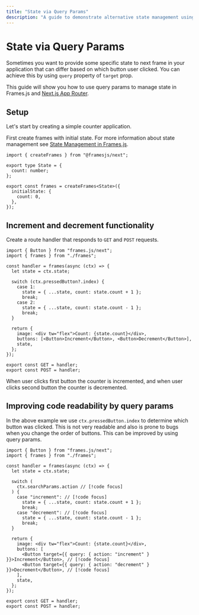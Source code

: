 ```yaml
---
title: "State via Query Params"
description: "A guide to demonstrate alternative state management using query params"
---
```



# State via Query Params

Sometimes you want to provide some specific state to next frame in your application that can differ based on which button user clicked. You can achieve this by using `query` property of `target` prop.

This guide will show you how to use query params to manage state in Frames.js and [Next.js App Router](/reference/core/next).

<StackblitzEmbed
  file="app/examples/new-api-state-via-query-params/page.tsx"
  initialBrowserPath="/examples/new-api-state-via-query-params"
/>

## Setup

Let's start by creating a simple counter application.

First create frames with initial state. For more information about state management see [State Management in Frames.js](/guides/state-management).

```tsx [app/frames/frames.ts]
import { createFrames } from "@framesjs/next";

export type State = {
  count: number;
};

export const frames = createFrames<State>({
  initialState: {
    count: 0,
  },
});
```

## Increment and decrement functionality

Create a route handler that responds to `GET` and `POST` requests.

```tsx [app/frames/route.tsx]
import { Button } from "frames.js/next";
import { frames } from "./frames";

const handler = frames(async (ctx) => {
  let state = ctx.state;

  switch (ctx.pressedButton?.index) {
    case 1:
      state = { ...state, count: state.count + 1 };
      break;
    case 2:
      state = { ...state, count: state.count - 1 };
      break;
  }

  return {
    image: <div tw="flex">Count: {state.count}</div>,
    buttons: [<Button>Increment</Button>, <Button>Decrement</Button>],
    state,
  };
});

export const GET = handler;
export const POST = handler;
```

When user clicks first button the counter is incremented, and when user clicks second button the counter is decremented.

## Improving code readability by query params

In the above example we use `ctx.pressedButton.index` to determine which button was clicked. This is not very readable and also is prone to bugs when you change the order of buttons. This can be improved by using query params.

```tsx [app/frames/route.tsx]
import { Button } from "frames.js/next";
import { frames } from "./frames";

const handler = frames(async (ctx) => {
  let state = ctx.state;

  switch (
    ctx.searchParams.action // [!code focus]
  ) {
    case "increment": // [!code focus]
      state = { ...state, count: state.count + 1 };
      break;
    case "decrement": // [!code focus]
      state = { ...state, count: state.count - 1 };
      break;
  }

  return {
    image: <div tw="flex">Count: {state.count}</div>,
    buttons: [
      <Button target={{ query: { action: "increment" } }}>Increment</Button>, // [!code focus]
      <Button target={{ query: { action: "decrement" } }}>Decrement</Button>, // [!code focus]
    ],
    state,
  };
});

export const GET = handler;
export const POST = handler;
```
